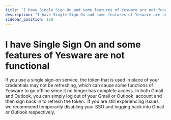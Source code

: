 ```yaml
---
title: "I have Single Sign On and some features of Yesware are not functional"
description: "I have Single Sign On and some features of Yesware are not functional"
sidebar_position: 160
---
```


# I have Single Sign On and some features of Yesware are not functional

If you use a single sign-on service, the token that is used in place of your credentials may not be refreshing, which can cause some functions of Yesware to go offline since it no longer has complete access. In both Gmail and Outlook, you can simply log out of your Gmail or Outlook  account and then sign back in to refresh the token. 
If you are still experiencing issues, we recommend temporarily disabling your SSO and logging back into Gmail or Outlook respectively.